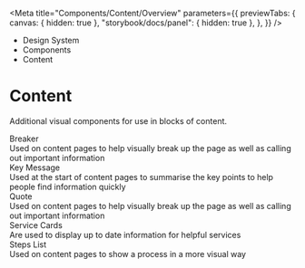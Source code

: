 
<Meta
	title="Components/Content/Overview"
	parameters={{
		previewTabs: {
			canvas: { hidden: true },
			"storybook/docs/panel": { hidden: true },
		},
	}}
/>

<div className="act-docs-container">
	<Masthead />
	<main className="act-body">
		<div className="act-flex act-flex-light-purple">
			<div className="act-flex__container act-flex__container-padding-trim">
				<div className="act-flex__grid">
					<div className="act-flex__row">
						<div className="act-col__cw-12">
							<div className="act-box">
								<div className="act-breadcrumbs">
									<ul className="act-breadcrumbs__container">
										<li className="act-breadcrumbs__crumb act-h6">
											<LinkTo className="act-breadcrumbs__crumb__link" kind="system-introduction--page">
												Design System <i className="fa-solid fa-angle-right"></i>
											</LinkTo>
										</li>
										<li className="act-breadcrumbs__crumb act-h6">
											<LinkTo className="act-breadcrumbs__crumb__link" kind="components-overview--page">
												Components <i className="fa-solid fa-angle-right"></i>
											</LinkTo>
										</li>
										<li className="act-breadcrumbs__crumb act-h6">
											<LinkTo className="act-breadcrumbs__crumb__link" kind="components-content-overview--page">
												Content <i className="fa-solid fa-angle-right"></i>
											</LinkTo>
										</li>
									</ul>
								</div>
								<h1>Content</h1>
								<p>Additional visual components for use in blocks of content.</p>
							</div>
						</div>
					</div>
				</div>
			</div>
		</div>
		<div className="act-flex">
			<div className="act-flex__container">
				<div className="act-flex__grid">
					<div className="act-flex__row">
						<div className="act-col__cw-12">
							<div className="act-box">
								<div className="act-card-grid">
									<LinkTo className="act-card act-card__primary act-card__feature--icon" kind="components-content-breaker--breaker">
										<div class="act-card__container">
											<div class="act-card__content">
												<div class="act-card__icon">
													<i class="fa-solid fa-grip-lines"></i>
												</div>
												<div class="act-card__title">Breaker</div>
												<div class="act-card__description">Used on content pages to help visually break up the page as well as calling out important information</div>
												<div class="act-card__cta">
													<i class="fa-solid fa-arrow-right"></i>
												</div>
											</div>
										</div>
									</LinkTo>
									<LinkTo className="act-card act-card__primary act-card__feature--icon" kind="components-content-key-message--key-message">
										<div class="act-card__container">
											<div class="act-card__content">
												<div class="act-card__icon">
													<i class="fa-solid fa-key"></i>
												</div>
												<div class="act-card__title">Key Message</div>
												<div class="act-card__description">Used at the start of content pages to summarise the key points to help people find information quickly</div>
												<div class="act-card__cta">
													<i class="fa-solid fa-arrow-right"></i>
												</div>
											</div>
										</div>
									</LinkTo>
									<LinkTo className="act-card act-card__primary act-card__feature--icon" kind="components-content-quote--quote">
										<div class="act-card__container">
											<div class="act-card__content">
												<div class="act-card__icon">
													<i class="fa-solid fa-quote-right"></i>
												</div>
												<div class="act-card__title">Quote</div>
												<div class="act-card__description">Used on content pages to help visually break up the page as well as calling out important information</div>
												<div class="act-card__cta">
													<i class="fa-solid fa-arrow-right"></i>
												</div>
											</div>
										</div>
									</LinkTo>
									<LinkTo className="act-card act-card__primary act-card__feature--icon" kind="components-content-quote--quote">
										<div class="act-card__container">
											<div class="act-card__content">
												<div class="act-card__icon">
													<i class="fa-solid fa-bell-concierge"></i>
												</div>
												<div class="act-card__title">Service Cards</div>
												<div class="act-card__description">Are used to display up to date information for helpful services</div>
												<div class="act-card__cta">
													<i class="fa-solid fa-arrow-right"></i>
												</div>
											</div>
										</div>
									</LinkTo>
									<LinkTo className="act-card act-card__primary act-card__feature--icon" kind="components-content-steps-list--steps-list">
										<div class="act-card__container">
											<div class="act-card__content">
												<div class="act-card__icon">
													<i class="fa-solid fa-list-ul"></i>
												</div>
												<div class="act-card__title">Steps List</div>
												<div class="act-card__description">Used on content pages to show a process in a more visual way</div>
												<div class="act-card__cta">
													<i class="fa-solid fa-arrow-right"></i>
												</div>
											</div>
										</div>
									</LinkTo>
								</div>
							</div>
						</div>
					</div>
				</div>
			</div>
		</div>
	</main>
	<footer className="act-footer">
		<AoC />
		<Footer />
	</footer>
</div>
